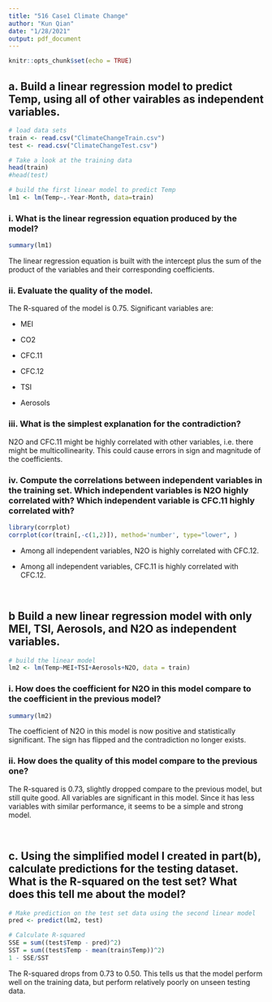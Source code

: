 ```yaml
---
title: "516 Case1 Climate Change"
author: "Kun Qian"
date: "1/28/2021"
output: pdf_document
---
```


```r
knitr::opts_chunk$set(echo = TRUE)
```

## a. Build a linear regression model to predict Temp, using all of other vairables as independent variables.

```r
# load data sets
train <- read.csv("ClimateChangeTrain.csv")
test <- read.csv("ClimateChangeTest.csv")

# Take a look at the training data
head(train)
#head(test)

# build the first linear model to predict Temp
lm1 <- lm(Temp~.-Year-Month, data=train)
```

### i. What is the linear regression equation produced by the model?
```r
summary(lm1)
```
The linear regression equation is built with the intercept plus the sum of the product of the variables and their corresponding coefficients.

### ii. Evaluate the quality of the model.
The R-squared of the model is 0.75. Significant variables are:

* MEI

* CO2

* CFC.11

* CFC.12

* TSI

* Aerosols

### iii. What is the simplest explanation for the contradiction?
N2O and CFC.11 might be highly correlated with other variables, i.e. there might be multicollinearity. This could cause errors in sign and magnitude of the coefficients.

### iv. Compute the correlations between independent variables in the training set. Which independent variables is N2O highly correlated with? Which independent variable is CFC.11 highly correlated with?
```r
library(corrplot)
corrplot(cor(train[,-c(1,2)]), method='number', type="lower", )
```

* Among all independent variables, N2O is highly correlated with CFC.12.

* Among all independent variables, CFC.11 is highly correlated with CFC.12.


&nbsp;


## b Build a new linear regression model with only MEI, TSI, Aerosols, and N2O as independent variables.
```r
# build the linear model
lm2 <- lm(Temp~MEI+TSI+Aerosols+N2O, data = train)
```

### i. How does the coefficient for N2O in this model compare to the coefficient in the previous model?
```r
summary(lm2)
```
The coefficient of N2O in this model is now positive and statistically significant. The sign has flipped and the contradiction no longer exists.

### ii. How does the quality of this model compare to the previous one?
The R-squared is 0.73, slightly dropped compare to the previous model, but still quite good. All variables are significant in this model. Since it has less variables with similar performance, it seems to be a simple and strong model.


&nbsp;


## c. Using the simplified model I created in part(b), calculate predictions for the testing dataset. What is the R-squared on the test set? What does this tell me about the model?
```r
# Make prediction on the test set data using the second linear model
pred <- predict(lm2, test)

# Calculate R-squared
SSE = sum((test$Temp - pred)^2)
SST = sum((test$Temp - mean(train$Temp))^2)
1 - SSE/SST
```
The R-squared drops from 0.73 to 0.50. This tells us that the model perform well on the training data, but perform relatively poorly on unseen testing data. 

